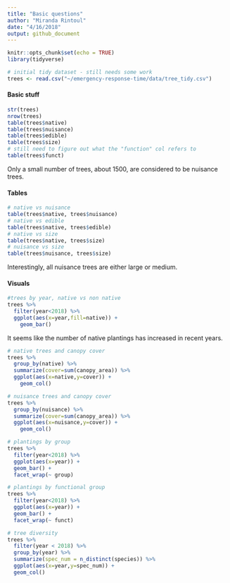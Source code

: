 ```yaml
---
title: "Basic questions"
author: "Miranda Rintoul"
date: "4/16/2018"
output: github_document
---
```


```r
knitr::opts_chunk$set(echo = TRUE)
library(tidyverse)
```

```r
# initial tidy dataset - still needs some work
trees <- read.csv("~/emergency-response-time/data/tree_tidy.csv")
```

#### Basic stuff

```r
str(trees)
nrow(trees)
table(trees$native)
table(trees$nuisance)
table(trees$edible)
table(trees$size)
# still need to figure out what the "function" col refers to
table(trees$funct)
```

Only a small number of trees, about 1500, are considered to be nuisance trees.

#### Tables

```r
# native vs nuisance
table(trees$native, trees$nuisance)
# native vs edible
table(trees$native, trees$edible)
# native vs size
table(trees$native, trees$size)
# nuisance vs size
table(trees$nuisance, trees$size)
```

Interestingly, all nuisance trees are either large or medium.

#### Visuals

```r
#trees by year, native vs non native
trees %>%
  filter(year<2018) %>%
  ggplot(aes(x=year,fill=native)) + 
    geom_bar()
```

It seems like the number of native plantings has increased in recent years.

```r
# native trees and canopy cover
trees %>%
  group_by(native) %>%
  summarize(cover=sum(canopy_area)) %>%
  ggplot(aes(x=native,y=cover)) +
    geom_col()

# nuisance trees and canopy cover
trees %>%
  group_by(nuisance) %>%
  summarize(cover=sum(canopy_area)) %>%
  ggplot(aes(x=nuisance,y=cover)) +
    geom_col()

# plantings by group
trees %>%
  filter(year<2018) %>%
  ggplot(aes(x=year)) +
  geom_bar() +
  facet_wrap(~ group)

# plantings by functional group
trees %>%
  filter(year<2018) %>%
  ggplot(aes(x=year)) +
  geom_bar() +
  facet_wrap(~ funct)

# tree diversity
trees %>%
  filter(year < 2018) %>%
  group_by(year) %>%
  summarize(spec_num = n_distinct(species)) %>%
  ggplot(aes(x=year,y=spec_num)) + 
  geom_col()
```






